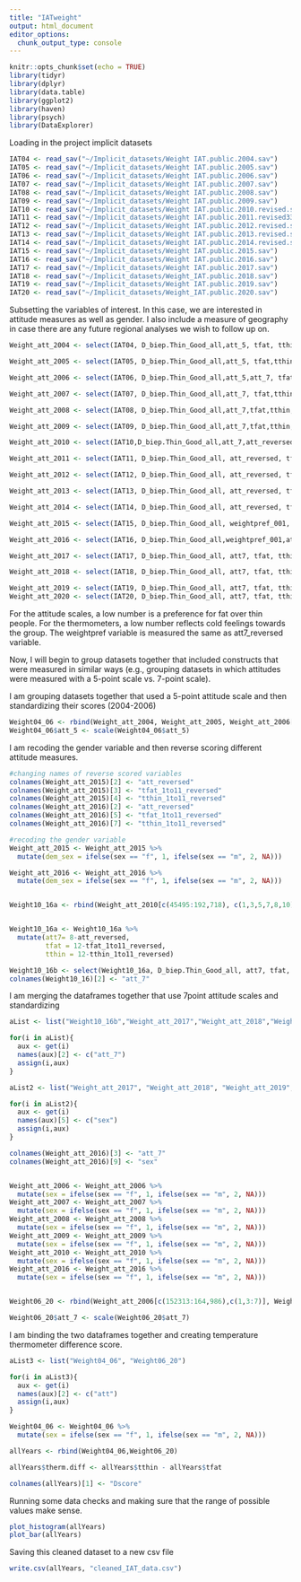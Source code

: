 ```yaml
---
title: "IATweight"
output: html_document
editor_options: 
  chunk_output_type: console
---
```


```r
knitr::opts_chunk$set(echo = TRUE)
library(tidyr)
library(dplyr)
library(data.table)
library(ggplot2)
library(haven)
library(psych)
library(DataExplorer)
```


Loading in the project implicit datasets
```r
IAT04 <- read_sav("~/Implicit_datasets/Weight IAT.public.2004.sav")
IAT05 <- read_sav("~/Implicit_datasets/Weight IAT.public.2005.sav")
IAT06 <- read_sav("~/Implicit_datasets/Weight IAT.public.2006.sav")
IAT07 <- read_sav("~/Implicit_datasets/Weight IAT.public.2007.sav")
IAT08 <- read_sav("~/Implicit_datasets/Weight IAT.public.2008.sav")
IAT09 <- read_sav("~/Implicit_datasets/Weight IAT.public.2009.sav")
IAT10 <- read_sav("~/Implicit_datasets/Weight IAT.public.2010.revised.sav")
IAT11 <- read_sav("~/Implicit_datasets/Weight IAT.public.2011.revised332017.sav")
IAT12 <- read_sav("~/Implicit_datasets/Weight IAT.public.2012.revised.sav")
IAT13 <- read_sav("~/Implicit_datasets/Weight IAT.public.2013.revised.sav")
IAT14 <- read_sav("~/Implicit_datasets/Weight IAT.public.2014.revised.sav")
IAT15 <- read_sav("~/Implicit_datasets/Weight IAT.public.2015.sav")
IAT16 <- read_sav("~/Implicit_datasets/Weight IAT.public.2016.sav")
IAT17 <- read_sav("~/Implicit_datasets/Weight IAT.public.2017.sav")
IAT18 <- read_sav("~/Implicit_datasets/Weight_IAT.public.2018.sav")
IAT19 <- read_sav("~/Implicit_datasets/Weight IAT.public.2019.sav")
IAT20 <- read_sav("~/Implicit_datasets/Weight_IAT.public.2020.sav")
```

Subsetting the variables of interest. In this case, we are interested in attitude measures as well as gender. I also include a measure of geography in case there are any future regional analyses we wish to follow up on.
```r
Weight_att_2004 <- select(IAT04, D_biep.Thin_Good_all,att_5, tfat, tthin, sex, STATE)

Weight_att_2005 <- select(IAT05, D_biep.Thin_Good_all,att_5, tfat,tthin, sex, STATE)

Weight_att_2006 <- select(IAT06, D_biep.Thin_Good_all,att_5,att_7, tfat,tthin, sex, STATE)

Weight_att_2007 <- select(IAT07, D_biep.Thin_Good_all,att_7, tfat,tthin, sex, STATE)

Weight_att_2008 <- select(IAT08, D_biep.Thin_Good_all,att_7,tfat,tthin, sex, STATE)

Weight_att_2009 <- select(IAT09, D_biep.Thin_Good_all,att_7,tfat,tthin, sex, STATE)

Weight_att_2010 <- select(IAT10,D_biep.Thin_Good_all,att_7,att_reversed,tfat,tfat_1to11_reversed,tthin,tthin_1to11_reversed, dem_sex, sex, STATE) #45488 is the end of att_7 45488

Weight_att_2011 <- select(IAT11, D_biep.Thin_Good_all, att_reversed, tfat_1to11_reversed, tthin_1to11_reversed, dem_sex, STATE)

Weight_att_2012 <- select(IAT12, D_biep.Thin_Good_all, att_reversed, tfat_1to11_reversed, tthin_1to11_reversed, dem_sex, STATE)

Weight_att_2013 <- select(IAT13, D_biep.Thin_Good_all, att_reversed, tfat_1to11_reversed, tthin_1to11_reversed, dem_sex, STATE)

Weight_att_2014 <- select(IAT14, D_biep.Thin_Good_all, att_reversed, tfat_1to11_reversed, tthin_1to11_reversed, dem_sex, STATE)

Weight_att_2015 <- select(IAT15, D_biep.Thin_Good_all, weightpref_001, tempfat_001, tempthin_001, sex, STATE)

Weight_att_2016 <- select(IAT16, D_biep.Thin_Good_all,weightpref_001,att7, tfat,tempfat_001, tthin,tempthin_001, sex, birthsex, STATE)

Weight_att_2017 <- select(IAT17, D_biep.Thin_Good_all, att7, tfat, tthin, birthsex, STATE)

Weight_att_2018 <- select(IAT18, D_biep.Thin_Good_all, att7, tfat, tthin, birthSex, STATE)

Weight_att_2019 <- select(IAT19, D_biep.Thin_Good_all, att7, tfat, tthin, birthSex, STATE)
Weight_att_2020 <- select(IAT20, D_biep.Thin_Good_all, att7, tfat, tthin, birthSex, STATE)
```
For the attitude scales, a low number is a preference for fat over thin people.
For the thermometers, a low number reflects cold feelings towards the group.
The weightpref variable is measured the same as att7_reversed variable.


Now, I will begin to group datasets together that included constructs that were measured in similar ways (e.g., grouping datasets in which attitudes were measured with a 5-point scale vs. 7-point scale).


I am grouping datasets together that used a 5-point attitude scale and then standardizing their scores (2004-2006)
```r
Weight04_06 <- rbind(Weight_att_2004, Weight_att_2005, Weight_att_2006[c(1:152311),c(1:2,4:7)])
Weight04_06$att_5 <- scale(Weight04_06$att_5)
```

I am recoding the gender variable and then reverse scoring different attitude measures.
```r
#changing names of reverse scored variables
colnames(Weight_att_2015)[2] <- "att_reversed"
colnames(Weight_att_2015)[3] <- "tfat_1to11_reversed"
colnames(Weight_att_2015)[4] <- "tthin_1to11_reversed"
colnames(Weight_att_2016)[2] <- "att_reversed"
colnames(Weight_att_2016)[5] <- "tfat_1to11_reversed"
colnames(Weight_att_2016)[7] <- "tthin_1to11_reversed"

#recoding the gender variable
Weight_att_2015 <- Weight_att_2015 %>% 
  mutate(dem_sex = ifelse(sex == "f", 1, ifelse(sex == "m", 2, NA)))

Weight_att_2016 <- Weight_att_2016 %>% 
  mutate(dem_sex = ifelse(sex == "f", 1, ifelse(sex == "m", 2, NA)))


Weight10_16a <- rbind(Weight_att_2010[c(45495:192,718), c(1,3,5,7,8,10)], Weight_att_2011, Weight_att_2012, Weight_att_2013, Weight_att_2014,Weight_att_2015[,c(1,2,3,4,7,6)],Weight_att_2016[c(1:51647),c(1,2,5,7,11,10)])


Weight10_16a <- Weight10_16a %>% 
  mutate(att7= 8-att_reversed,
         tfat = 12-tfat_1to11_reversed,
         tthin = 12-tthin_1to11_reversed)

Weight10_16b <- select(Weight10_16a, D_biep.Thin_Good_all, att7, tfat, tthin, dem_sex, STATE)
colnames(Weight10_16)[2] <- "att_7"
```


I am merging the dataframes together that use 7point attitude scales and standardizing
```r
aList <- list("Weight10_16b","Weight_att_2017","Weight_att_2018","Weight_att_2019","Weight_att_2020")

for(i in aList){
  aux <- get(i)
  names(aux)[2] <- c("att_7")
  assign(i,aux)
}

aList2 <- list("Weight_att_2017", "Weight_att_2018", "Weight_att_2019", "Weight_att_2020", "Weight10_16b")

for(i in aList2){
  aux <- get(i)
  names(aux)[5] <- c("sex")
  assign(i,aux)
}

colnames(Weight_att_2016)[3] <- "att_7"
colnames(Weight_att_2016)[9] <- "sex"


Weight_att_2006 <- Weight_att_2006 %>% 
  mutate(sex = ifelse(sex == "f", 1, ifelse(sex == "m", 2, NA)))
Weight_att_2007 <- Weight_att_2007 %>% 
  mutate(sex = ifelse(sex == "f", 1, ifelse(sex == "m", 2, NA)))
Weight_att_2008 <- Weight_att_2008 %>% 
  mutate(sex = ifelse(sex == "f", 1, ifelse(sex == "m", 2, NA)))
Weight_att_2009 <- Weight_att_2009 %>% 
  mutate(sex = ifelse(sex == "f", 1, ifelse(sex == "m", 2, NA)))
Weight_att_2010 <- Weight_att_2010 %>% 
  mutate(sex = ifelse(sex == "f", 1, ifelse(sex == "m", 2, NA)))
Weight_att_2016 <- Weight_att_2016 %>% 
  mutate(sex = ifelse(sex == "f", 1, ifelse(sex == "m", 2, NA)))


Weight06_20 <- rbind(Weight_att_2006[c(152313:164,986),c(1,3:7)], Weight_att_2007,Weight_att_2008, Weight_att_2009, Weight_att_2010[c(1:45488),c(1,2,4,6,9,10)], Weight10_16b, Weight_att_2016[c(51650:258,734),c(1,3,4,6,9,10)], Weight_att_2017,Weight_att_2018, Weight_att_2019, Weight_att_2020)

Weight06_20$att_7 <- scale(Weight06_20$att_7)
```

I am binding the two dataframes together and creating temperature thermometer difference score.
```r
aList3 <- list("Weight04_06", "Weight06_20")

for(i in aList3){
  aux <- get(i)
  names(aux)[2] <- c("att")
  assign(i,aux)
}

Weight04_06 <- Weight04_06 %>% 
  mutate(sex = ifelse(sex == "f", 1, ifelse(sex == "m", 2, NA)))

allYears <- rbind(Weight04_06,Weight06_20)

allYears$therm.diff <- allYears$tthin - allYears$tfat

colnames(allYears)[1] <- "Dscore"
```

Running some data checks and making sure that the range of possible values make sense.
```r
plot_histogram(allYears)
plot_bar(allYears)
```

Saving this cleaned dataset to a new csv file
```r
write.csv(allYears, "cleaned_IAT_data.csv")
```



